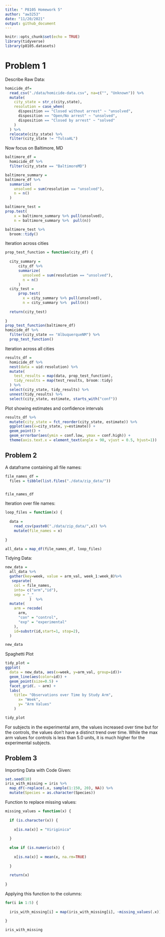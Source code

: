 ```yaml
---
title: " P8105 Homework 5"
author: "aw3253"
date: "11/20/2021"
output: github_document
---
```


```r
knitr::opts_chunk$set(echo = TRUE)
library(tidyverse)
library(p8105.datasets)
```

# Problem 1

Describe Raw Data:

```r
homicide_df=
  read_csv("./data/homicide-data.csv", na=c("", "Unknown")) %>% 
  mutate(
    city_state = str_c(city,state),
    resolution = case_when(
      disposition == "Closed without arrest" ~ "unsolved",
      disposition == "Open/No arrest" ~ "unsolved",
      disposition == "Closed by arrest" ~ "solved"
    )
  ) %>% 
  relocate(city_state) %>% 
  filter(city_state != "TulsaAL")
```


Now focus on Baltimore, MD 

```r
baltimore_df =
  homicide_df %>% 
  filter(city_state == "BaltimoreMD")

baltimore_summary = 
baltimore_df %>% 
  summarize(
    unsolved = sum(resolution == "unsolved"),
    n = n()
  )

baltimore_test =
prop.test(
    x = baltimore_summary %>% pull(unsolved),
    n = baltimore_summary %>%  pull(n))

baltimore_test %>% 
  broom::tidy()
```

Iteration across cities

```r
prop_test_function = function(city_df) {
  
  city_summary = 
      city_df %>% 
      summarize(
        unsolved = sum(resolution == "unsolved"),
        n = n()
      )
  city_test =
      prop.test(
        x = city_summary %>% pull(unsolved),
        n = city_summary %>%  pull(n))
  
  return(city_test)
  
}
prop_test_function(baltimore_df)
homicide_df %>% 
  filter(city_state == "AlbuquerqueNM") %>% 
  prop_test_function()
```

Iteration across all cities

```r
results_df =
  homicide_df %>% 
  nest(data = uid:resolution) %>% 
  mutate(
    test_results = map(data, prop_test_function),
    tidy_results = map(test_results, broom::tidy)
  ) %>%  
  select(city_state, tidy_results) %>% 
  unnest(tidy_results) %>% 
  select(city_state, estimate, starts_with("conf"))
```

Plot showing estimates and confidence intervals 

```r
results_df %>% 
  mutate(city_state = fct_reorder(city_state, estimate)) %>% 
  ggplot(aes(x=city_state, y=estimate)) + 
  geom_point() +
  geom_errorbar(aes(ymin = conf.low, ymax = conf.high)) +
  theme(axis.text.x = element_text(angle = 90, vjust = 0.5, hjust=1))
```

## Problem 2

A dataframe containing all file names:

```r
file_names_df = 
  files = tibble(list.files("./data/zip_data/"))


file_names_df
```


Iteration over file names:

```r
loop_files = function(x) {
  
  data = 
    read_csv(paste0("./data/zip_data/",x)) %>% 
    mutate(file_names = x)
  
}

all_data = map_df(file_names_df, loop_files)
```


Tidying Data:

```r
new_data = 
  all_data %>% 
  gather(key=week, value = arm_val, week_1:week_8)%>% 
   separate(
    col = file_names,
    into= c("arm","id"),
    sep = "_"
           )  %>% 
  mutate(
    arm = recode(
      arm,
      "con" = "control",
      "exp" = "experimental"
    ),
    id=substr(id,start=1, stop=2), 
  ) 

new_data
```


Spaghetti Plot

```r
tidy_plot =
ggplot(
  data = new_data, aes(x=week, y=arm_val, group=id))+
  geom_line(aes(color=id)) + 
  geom_point(size=0.5) + 
  facet_grid(. ~ arm) +
  labs(
    title= "Observations over Time by Study Arm",
      x= "Week",
      y= "Arm Values"
    )

tidy_plot
```

For subjects in the experimental arm, the values increased over time but for the controls, the values don't have a distinct trend over time. While the max arm values for controls is less than 5.0 units, it is much higher for the experimental subjects. 


## Problem 3


Importing Data with Code Given:

```r

set.seed(10)
iris_with_missing = iris %>% 
  map_df(~replace(.x, sample(1:150, 20), NA)) %>%
  mutate(Species = as.character(Species))
```


Function to replace missing values:

```r
missing_values = function(x) {
  
  if (is.character(x)) {
    
    x[is.na(x)] = "Viriginica"
    
  } 
  
  else if (is.numeric(x)) {
    
    x[is.na(x)] = mean(x, na.rm=TRUE)
    
  }
  
  return(x)
  
}
```

Applying this function to the columns:

```r

for(i in 1:5) {
  
  iris_with_missing[i] = map(iris_with_missing[i], ~missing_values(.x))
  
}

iris_with_missing
```
